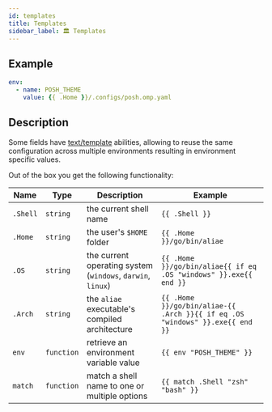 ```yaml
---
id: templates
title: Templates
sidebar_label: 🏛️ Templates
---
```


## Example

```yaml
env:
  - name: POSH_THEME
    value: {{ .Home }}/.configs/posh.omp.yaml
```

## Description

Some fields have [text/template][go-text-template] abilities, allowing to reuse the same
configuration across multiple environments resulting in environment specific values.

Out of the box you get the following functionality:

| Name     | Type       | Description                                                 | Example                                                                      |
| -------- | ---------- | ----------------------------------------------------------- | ---------------------------------------------------------------------------- |
| `.Shell` | `string`   | the current shell name                                      | `{{ .Shell }}`                                                               |
| `.Home`  | `string`   | the user's `$HOME` folder                                   | `{{ .Home }}/go/bin/aliae`                                                   |
| `.OS`    | `string`   | the current operating system (`windows`, `darwin`, `linux`) | `{{ .Home }}/go/bin/aliae{{ if eq .OS "windows" }}.exe{{ end }}`             |
| `.Arch`  | `string`   | the `aliae` executable's compiled architecture              | `{{ .Home }}/go/bin/aliae-{{ .Arch }}{{ if eq .OS "windows" }}.exe{{ end }}` |
| `env`    | `function` | retrieve an environment variable value                      | `{{ env "POSH_THEME" }}`                                                     |
| `match`  | `function` | match a shell name to one or multiple options               | `{{ match .Shell "zsh" "bash" }}`                                            |

[go-text-template]: https://golang.org/pkg/text/template/
